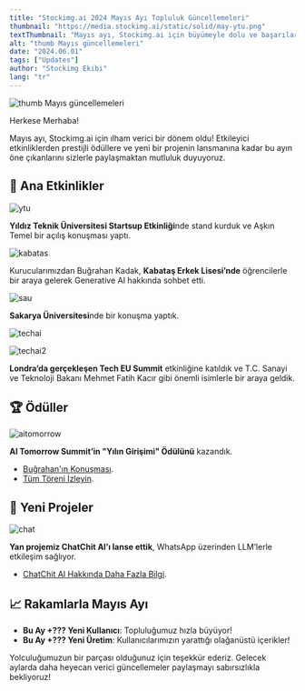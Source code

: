 ```yaml
---
title: "Stockimg.ai 2024 Mayıs Ayı Topluluk Güncellemeleri"
thumbnail: "https://media.stockimg.ai/static/solid/may-ytu.png"
textThumbnail: "Mayıs ayı, Stockimg.ai için büyümeyle dolu ve başarılarla taçlanan bir dönem oldu. Kilit etkinlikler, ödüller ve yenilikçi bir yan proje lansmanıyla doluydu!"
alt: "thumb Mayıs güncellemeleri"
date: "2024.06.01"
tags: ["Updates"]
author: "Stockimg Ekibi"
lang: "tr"
---
```


![thumb Mayıs güncellemeleri](https://media.stockimg.ai/static/solid/may-ytu.png)

Herkese Merhaba!

Mayıs ayı, Stockimg.ai için ılham verici bir dönem oldu! Etkileyici etkinliklerden prestijli ödüllere ve yeni bir projenin lansmanına kadar bu ayın öne çıkanlarını sizlerle paylaşmaktan mutluluk duyuyoruz.

## 🌟 Ana Etkinlikler

![ytu](https://media.stockimg.ai/static/solid/may-ytu.png)

**Yıldız Teknik Üniversitesi Startsup Etkinliği**nde stand kurduk ve Aşkın Temel bir açılış konuşması yaptı.  

![kabatas](https://media.stockimg.ai/static/solid/may-kabatas.png)

Kurucularımızdan Buğrahan Kadak, **Kabataş Erkek Lisesi’nde** öğrencilerle bir araya gelerek Generative AI hakkında sohbet etti.  

![sau](https://media.stockimg.ai/static/solid/may-sau.png)

**Sakarya Üniversitesi**nde bir konuşma yaptık.  

![techai](https://media.stockimg.ai/static/solid/may-london1.jpg)

![techai2](https://media.stockimg.ai/static/solid/may-london2.jpg)

**Londra’da gerçekleşen Tech EU Summit** etkinliğine katıldık ve T.C. Sanayi ve Teknoloji Bakanı Mehmet Fatih Kacır gibi önemli isimlerle bir araya geldik.  

## 🏆 Ödüller

![aitomorrow](https://media.stockimg.ai/static/solid/may-aipa.jpg)

**AI Tomorrow Summit’in "Yılın Girişimi" Ödülünü** kazandık.  
- [Buğrahan'ın Konuşması](https://www.linkedin.com/posts/bugrahan-zeki-kadak_3-%C3%BCniversiteli-olarak-kurdu%C4%9Fumuz-yapay-zek%C3%A2-activity-7200156625867837441-O67t).  
- [Tüm Töreni İzleyin](https://www.youtube.com/live/Z875ciKXs0o?si=rrLbNafQ_l4RAmce).  

## 🚀 Yeni Projeler

![chat](https://media.stockimg.ai/static/solid/may-chat.png)

**Yan projemiz ChatChit AI’ı lanse ettik**, WhatsApp üzerinden LLM’lerle etkileşim sağlıyor.  
- [ChatChit AI Hakkında Daha Fazla Bilgi](https://chatchit.ai/).

## 📈 Rakamlarla Mayıs Ayı

- **Bu Ay +??? Yeni Kullanıcı**: Topluluğumuz hızla büyüyor!  
- **Bu Ay +??? Yeni Üretim**: Kullanıcılarımızın yarattığı olağanüstü içerikler!  

Yolculuğumuzun bir parçası olduğunuz için teşekkür ederiz. Gelecek aylarda daha heyecan verici güncellemeler paylaşmayı sabırsızlıkla bekliyoruz!
